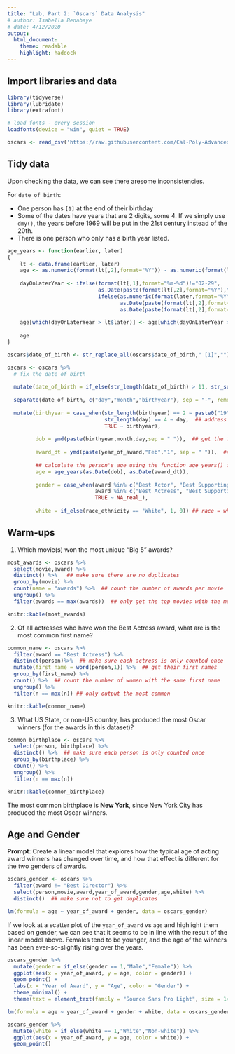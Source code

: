 ```yaml
---
title: "Lab, Part 2: `Oscars` Data Analysis"
# author: Isabella Benabaye
# date: 4/12/2020
output: 
  html_document:
    theme: readable
    highlight: haddock
---
```


## Import libraries and data

```r
library(tidyverse)
library(lubridate)
library(extrafont)

# load fonts - every session
loadfonts(device = "win", quiet = TRUE)

oscars <- read_csv('https://raw.githubusercontent.com/Cal-Poly-Advanced-R/Lab_1/master/Oscars-demographics-DFE.csv')
```

## Tidy data
Upon checking the data, we can see there aresome inconsistencies.  

For `date_of_birth`:   

* One person has ` [1]` at the end of their birthday   
* Some of the dates have years that are 2 digits, some 4. If we simply use `dmy()`, the years before 1969 will be put in the 21st century instead of the 20th.   
* There is one person who only has a birth year listed.    

```r
age_years <- function(earlier, later)
{
    lt <- data.frame(earlier, later)
    age <- as.numeric(format(lt[,2],format="%Y")) - as.numeric(format(lt[,1],format="%Y"))
    
    dayOnLaterYear <- ifelse(format(lt[,1],format="%m-%d")!="02-29",
                             as.Date(paste(format(lt[,2],format="%Y"),"-",format(lt[,1],format="%m-%d"),sep="")),
                             ifelse(as.numeric(format(later,format="%Y")) %% 400 == 0 | as.numeric(format(later,format="%Y")) %% 100 != 0 & as.numeric(format(later,format="%Y")) %% 4 == 0,
                                    as.Date(paste(format(lt[,2],format="%Y"),"-",format(lt[,1],format="%m-%d"),sep="")),
                                    as.Date(paste(format(lt[,2],format="%Y"),"-","02-28",sep=""))))
    
    age[which(dayOnLaterYear > lt$later)] <- age[which(dayOnLaterYear > lt$later)] - 1
    
    age
}
```

```r
oscars$date_of_birth <- str_replace_all(oscars$date_of_birth," [1]","")   ## remove "[1]" from one of the obs

oscars <- oscars %>% 
  # fix the date of birth
  
  mutate(date_of_birth = if_else(str_length(date_of_birth) > 11, str_sub(date_of_birth,1,11), date_of_birth)) %>% 
  
  separate(date_of_birth, c("day","month","birthyear"), sep = "-", remove = FALSE) %>%   ## separate birthday components
  
  mutate(birthyear = case_when(str_length(birthyear) == 2 ~ paste0("19",birthyear),  ## add the century to the birth year
                               str_length(day) == 4 ~ day,  ## address the obs with only the year
                               TRUE ~ birthyear),
         
         dob = ymd(paste(birthyear,month,day,sep = " ")),  ## get the formatted birthday
         
         award_dt = ymd(paste(year_of_award,"Feb","1", sep = " ")),  ## format the exact award date
         
         ## calculate the person's age using the function age_years() from https://raw.githubusercontent.com/nzcoops/r-code/master/age_function.R
         age = age_years(as.Date(dob), as.Date(award_dt)),
         
         gender = case_when(award %in% c("Best Actor", "Best Supporting Actor") ~ 1,  ## gender indicator: M = 1, F = 0
                            award %in% c("Best Actress", "Best Supporting Actress") ~ 0,
                            TRUE ~ NA_real_),
         
         white = if_else(race_ethnicity == "White", 1, 0)) ## race = white indicator

```

## Warm-ups

1. Which movie(s) won the most unique "Big 5" awards?

```r
most_awards <- oscars %>% 
  select(movie,award) %>% 
  distinct() %>%   ## make sure there are no duplicates
  group_by(movie) %>% 
  count(name = "awards") %>%  ## count the number of awards per movie
  ungroup() %>% 
  filter(awards == max(awards))  ## only get the top movies with the most unique awards
```
```r
knitr::kable(most_awards)
```

2. Of all actresses who have won the Best Actress award, what are is the most common first name?

```r
common_name <- oscars %>% 
  filter(award == "Best Actress") %>% 
  distinct(person)%>%  ## make sure each actress is only counted once
  mutate(first_name = word(person,1)) %>%  ## get their first names
  group_by(first_name) %>% 
  count() %>%  ## count the number of women with the same first name
  ungroup() %>% 
  filter(n == max(n)) ## only output the most common
```
```r
knitr::kable(common_name)
```



3. What US State, or non-US country, has produced the most Oscar winners (for the awards in this dataset)?

```r
common_birthplace <- oscars %>% 
  select(person, birthplace) %>% 
  distinct() %>%  ## make sure each person is only counted once
  group_by(birthplace) %>%
  count() %>% 
  ungroup() %>% 
  filter(n == max(n))
```
```r
knitr::kable(common_birthplace)
```

The most common birthplace is **New York**, since New York City has produced the most Oscar winners.  

## Age and Gender

**Prompt**: Create a linear model that explores how the typical age of acting award winners has changed over time, and how that effect is different for the two genders of awards.


```r
oscars_gender <- oscars %>% 
  filter(award != "Best Director") %>% 
  select(person,movie,award,year_of_award,gender,age,white) %>% 
  distinct()  ## make sure not to get duplicates

lm(formula = age ~ year_of_award + gender, data = oscars_gender)
```

If we look at a scatter plot of the `year_of_award` vs `age` and highlight them based on gender, we can see that it seems to be in line with the result of the linear model above. Females tend to be younger, and the age of the winners has been ever-so-slightly rising over the years.


```r
oscars_gender %>% 
  mutate(gender = if_else(gender == 1,"Male","Female")) %>% 
  ggplot(aes(x = year_of_award, y = age, color = gender)) +
  geom_point() + 
  labs(x = "Year of Award", y = "Age", color = "Gender") +
  theme_minimal() +
  theme(text = element_text(family = "Source Sans Pro Light", size = 14))
```

```r
lm(formula = age ~ year_of_award + gender + white, data = oscars_gender)

oscars_gender %>% 
  mutate(white = if_else(white == 1,"White","Non-white")) %>% 
  ggplot(aes(x = year_of_award, y = age, color = white)) +
  geom_point()
```

